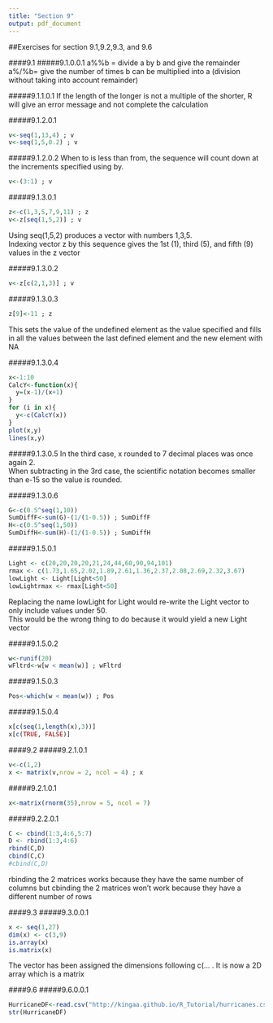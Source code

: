 ```yaml
---
title: "Section 9"
output: pdf_document
---
```

##Exercises for section 9.1,9.2,9.3, and 9.6

####9.1
#####9.1.0.0.1
a%%b = divide a by b and give the remainder  
a%/%b= give the number of times b can be multiplied into a (division without taking into account remainder)

#####9.1.1.0.1
If the length of the longer is not a multiple of the shorter, R will give an error message and not complete the calculation

#####9.1.2.0.1
```r
v<-seq(1,13,4) ; v
v<-seq(1,5,0.2) ; v
```

#####9.1.2.0.2
When to is less than from, the sequence will count down at the increments specified using by.
```r
v<-(3:1) ; v
```

#####9.1.3.0.1
```r
z<-c(1,3,5,7,9,11) ; z
v<-z[seq(1,5,2)] ; v
```
Using seq(1,5,2) produces a vector with numbers 1,3,5.  
Indexing vector z by this sequence gives the 1st (1), third (5), and fifth (9) values in the z vector

#####9.1.3.0.2
```r
v<-z[c(2,1,3)] ; v
```

#####9.1.3.0.3
```r
z[9]<-11 ; z
```
This sets the value of the undefined element as the value specified and fills in all the values between the last defined element and the new element with NA

#####9.1.3.0.4
```r
x<-1:10
CalcY<-function(x){
  y=(x-1)/(x+1)
}
for (i in x){
  y<-c(CalcY(x))
}
plot(x,y)
lines(x,y)
```


#####9.1.3.0.5
In the third case, x rounded to 7 decimal places was once again 2.  
When subtracting in the 3rd case, the scientific notation becomes smaller than e-15 so the value is rounded.

#####9.1.3.0.6
```r
G<-c(0.5^seq(1,10))
SumDiffF<-sum(G)-(1/(1-0.5)) ; SumDiffF
H<-c(0.5^seq(1,50))
SumDiffH<-sum(H)-(1/(1-0.5)) ; SumDiffH
```


#####9.1.5.0.1
```r
Light <- c(20,20,20,20,21,24,44,60,90,94,101)
rmax <- c(1.73,1.65,2.02,1.89,2.61,1.36,2.37,2.08,2.69,2.32,3.67)
lowLight <- Light[Light<50]
lowLightrmax <- rmax[Light<50]
```
Replacing the name lowLight for Light would re-write the Light vector to only include values under 50.  
This would be the wrong thing to do because it would yield a new Light vector

#####9.1.5.0.2
```r
w<-runif(20)
wFltrd<-w[w < mean(w)] ; wFltrd
```

#####9.1.5.0.3
```r
Pos<-which(w < mean(w)) ; Pos
```

#####9.1.5.0.4
```r
x[c(seq(1,length(x),3))]
x[c(TRUE, FALSE)]
```

####9.2
#####9.2.1.0.1
```r
v<-c(1,2)
x <- matrix(v,nrow = 2, ncol = 4) ; x
```

#####9.2.1.0.1
```r
x<-matrix(rnorm(35),nrow = 5, ncol = 7)
```

#####9.2.2.0.1
```r
C <- cbind(1:3,4:6,5:7)
D <- rbind(1:3,4:6)
rbind(C,D)
cbind(C,C)
#cbind(C,D)
```
rbinding the 2 matrices works because they have the same number of columns but cbinding the 2 matrices won't work because they have a different number of rows

####9.3
#####9.3.0.0.1
```r
x <- seq(1,27)
dim(x) <- c(3,9)
is.array(x)
is.matrix(x)
```
The vector has been assigned the dimensions following c(... . It is now a 2D array which is a matrix 

####9.6
#####9.6.0.0.1
```r
HurricaneDF<-read.csv("http://kingaa.github.io/R_Tutorial/hurricanes.csv",comment.char='#')
str(HurricaneDF)
```

